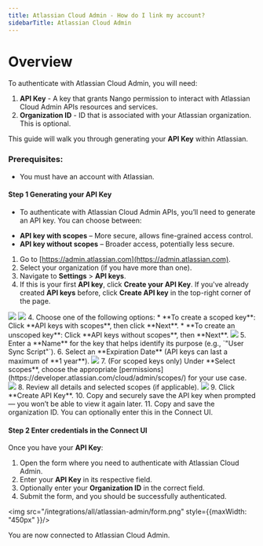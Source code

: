 ```yaml
---
title: Atlassian Cloud Admin - How do I link my account?
sidebarTitle: Atlassian Cloud Admin
---
```


# Overview

To authenticate with Atlassian Cloud Admin, you will need:
1. **API Key** - A key that grants Nango permission to interact with Atlassian Cloud Admin APIs resources and services.
2. **Organization ID** - ID that is associated with your Atlassian organization. This is optional.

This guide will walk you through generating your **API Key** within Atlassian.

### Prerequisites:

- You must have an account with Atlassian.

#### Step 1 Generating your API Key
- To authenticate with Atlassian Cloud Admin APIs, you’ll need to generate an API key. You can choose between:
* **API key with scopes** – More secure, allows fine-grained access control.
* **API key without scopes** – Broader access, potentially less secure.

1. Go to [https://admin.atlassian.com](https://admin.atlassian.com).
2. Select your organization (if you have more than one).
3. Navigate to **Settings** > **API keys**.
4. If this is your first **API key**, click **Create your API Key**. If you've already created **API keys** before, click **Create API key** in the top-right corner of the page.
<img src="/integrations/all/atlassian-admin/create_api_key.png" />
<img src="/integrations/all/atlassian-admin/create_api_key2.png" />
4. Choose one of the following options:
   * **To create a scoped key**: Click **API keys with scopes**, then click **Next**.
   * **To create an unscoped key**: Click **API keys without scopes**, then **Next**.
<img src="/integrations/all/atlassian-admin/scope_api_key.png" />
5. Enter a **Name** for the key that helps identify its purpose (e.g., `"User Sync Script"`).
6. Select an **Expiration Date** (API keys can last a maximum of **1 year**).
<img src="/integrations/all/atlassian-admin/key_name.png" />
7. (For scoped keys only) Under **Select scopes**, choose the appropriate [permissions](https://developer.atlassian.com/cloud/admin/scopes/) for your use case.
<img src="/integrations/all/atlassian-admin/scopes.png" />
8. Review all details and selected scopes (if applicable).
<img src="/integrations/all/atlassian-admin/review_key_details.png" />
9. Click **Create API Key**.
10. Copy and securely save the API key when prompted — you won’t be able to view it again later.
11. Copy and save the organization ID. You can optionally enter this in the Connect UI.

#### Step 2 Enter credentials in the Connect UI

Once you have your **API Key**:
1. Open the form where you need to authenticate with Atlassian Cloud Admin.
2. Enter your **API Key** in its respective field.
3. Optionally enter your **Organization ID** in the correct field.
4. Submit the form, and you should be successfully authenticated.


<img src="/integrations/all/atlassian-admin/form.png" style={{maxWidth: "450px" }}/>

You are now connected to Atlassian Cloud Admin.
